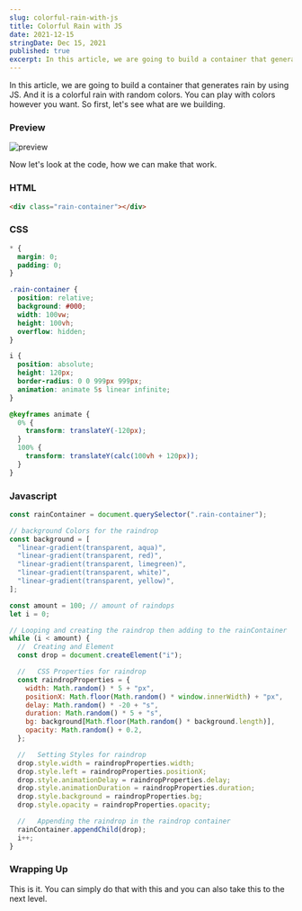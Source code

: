 ```yaml
---
slug: colorful-rain-with-js
title: Colorful Rain with JS
date: 2021-12-15
stringDate: Dec 15, 2021
published: true
excerpt: In this article, we are going to build a container that generates rain by using JS. And it is a colorful rain with random colors. You can play with colors however you want.
---
```


In this article, we are going to build a container that generates rain by using JS. And it is a colorful rain with random colors. You can play with colors however you want. So first, let's see what are we building.

### Preview

![preview](https://i.imgur.com/pt4KC8x.gif)

Now let's look at the code, how we can make that work.

### HTML

```html
<div class="rain-container"></div>
```

### CSS

```css
* {
  margin: 0;
  padding: 0;
}

.rain-container {
  position: relative;
  background: #000;
  width: 100vw;
  height: 100vh;
  overflow: hidden;
}

i {
  position: absolute;
  height: 120px;
  border-radius: 0 0 999px 999px;
  animation: animate 5s linear infinite;
}

@keyframes animate {
  0% {
    transform: translateY(-120px);
  }
  100% {
    transform: translateY(calc(100vh + 120px));
  }
}
```

### Javascript

```js
const rainContainer = document.querySelector(".rain-container");

// background Colors for the raindrop
const background = [
  "linear-gradient(transparent, aqua)",
  "linear-gradient(transparent, red)",
  "linear-gradient(transparent, limegreen)",
  "linear-gradient(transparent, white)",
  "linear-gradient(transparent, yellow)",
];

const amount = 100; // amount of raindops
let i = 0;

// Looping and creating the raindrop then adding to the rainContainer
while (i < amount) {
  //  Creating and Element
  const drop = document.createElement("i");

  //   CSS Properties for raindrop
  const raindropProperties = {
    width: Math.random() * 5 + "px",
    positionX: Math.floor(Math.random() * window.innerWidth) + "px",
    delay: Math.random() * -20 + "s",
    duration: Math.random() * 5 + "s",
    bg: background[Math.floor(Math.random() * background.length)],
    opacity: Math.random() + 0.2,
  };

  //   Setting Styles for raindrop
  drop.style.width = raindropProperties.width;
  drop.style.left = raindropProperties.positionX;
  drop.style.animationDelay = raindropProperties.delay;
  drop.style.animationDuration = raindropProperties.duration;
  drop.style.background = raindropProperties.bg;
  drop.style.opacity = raindropProperties.opacity;

  //   Appending the raindrop in the raindrop container
  rainContainer.appendChild(drop);
  i++;
}
```

<Codepen id="GRMNeZG" />

### Wrapping Up

This is it. You can simply do that with this and you can also take this to the next level.
